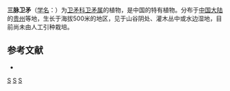 {{Speciesbox 
| taxon = Euonymus subtrinervis
| authority = Rehd.
}}
'''三脉卫矛'''（[[学名|学名]]：{{lang|la|''Euonymus subtrinervis''}}）为[[卫矛科|卫矛科]][[卫矛属|卫矛属]]的植物，是中国的特有植物。分布于[[中国大陆|中国大陆]]的[[贵州|贵州]]等地，生长于海拔500米的地区，见于山谷阴处、灌木丛中或水边湿地，目前尚未由人工引种栽培。

== 参考文献 ==
<div class="references-small">
* {{cite web| url =http://www.bioinfo.cn/db05/KmzwSpecies.php?action=view&id=2981| title =三脉卫矛| work =《中国高等植物数据库全库》| publisher =中国科学院微生物研究所| author =昆明植物研究所| accessdate =2009-02-23| deadurl =yes| archiveurl =https://web.archive.org/web/20160305052842/http://www.bioinfo.cn/db05/KmzwSpecies.php?action=view&id=2981| archivedate =2016-03-05}}
</div>

{{Taxonbar}}

[[Category:卫矛属|S]]
[[Category:中國特有植物|S]]
[[Category:贵州植物|S]]